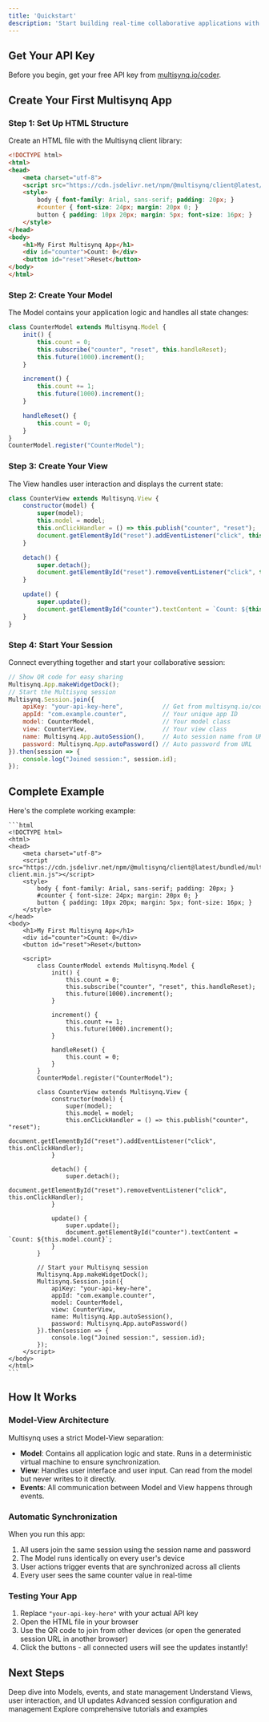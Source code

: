 ```yaml
---
title: 'Quickstart'
description: 'Start building real-time collaborative applications with Multisynq in under 5 minutes'
---
```


## Get Your API Key

Before you begin, get your free API key from [multisynq.io/coder](https://multisynq.io/coder).

## Create Your First Multisynq App

### Step 1: Set Up HTML Structure

Create an HTML file with the Multisynq client library:

```html
<!DOCTYPE html>
<html>
<head>
    <meta charset="utf-8">
    <script src="https://cdn.jsdelivr.net/npm/@multisynq/client@latest/bundled/multisynq-client.min.js"></script>
    <style>
        body { font-family: Arial, sans-serif; padding: 20px; }
        #counter { font-size: 24px; margin: 20px 0; }
        button { padding: 10px 20px; margin: 5px; font-size: 16px; }
    </style>
</head>
<body>
    <h1>My First Multisynq App</h1>
    <div id="counter">Count: 0</div>
    <button id="reset">Reset</button>
</body>
</html>
```

### Step 2: Create Your Model

The Model contains your application logic and handles all state changes:

```javascript
class CounterModel extends Multisynq.Model {
    init() {
        this.count = 0;
        this.subscribe("counter", "reset", this.handleReset);
        this.future(1000).increment();
    }

    increment() {
        this.count += 1;
        this.future(1000).increment();
    }

    handleReset() {
        this.count = 0;
    }
}
CounterModel.register("CounterModel");
```

### Step 3: Create Your View

The View handles user interaction and displays the current state:

```javascript
class CounterView extends Multisynq.View {
    constructor(model) {
        super(model);
        this.model = model;
        this.onClickHandler = () => this.publish("counter", "reset");
        document.getElementById("reset").addEventListener("click", this.onClickHandler);
    }

    detach() {
        super.detach();
        document.getElementById("reset").removeEventListener("click", this.onClickHandler);
    }

    update() {
        super.update();
        document.getElementById("counter").textContent = `Count: ${this.model.count}`;
    }
}
```

### Step 4: Start Your Session

Connect everything together and start your collaborative session:

```javascript
// Show QR code for easy sharing
Multisynq.App.makeWidgetDock();
// Start the Multisynq session
Multisynq.Session.join({
    apiKey: "your-api-key-here",           // Get from multisynq.io/coder
    appId: "com.example.counter",          // Your unique app ID
    model: CounterModel,                   // Your model class
    view: CounterView,                     // Your view class
    name: Multisynq.App.autoSession(),     // Auto session name from URL
    password: Multisynq.App.autoPassword() // Auto password from URL
}).then(session => {
    console.log("Joined session:", session.id);
});
```

## Complete Example

<AccordionGroup>
  <Accordion icon="code" title="Complete HTML File">
    Here's the complete working example:

    ```html
    <!DOCTYPE html>
    <html>
    <head>
        <meta charset="utf-8">
        <script src="https://cdn.jsdelivr.net/npm/@multisynq/client@latest/bundled/multisynq-client.min.js"></script>
        <style>
            body { font-family: Arial, sans-serif; padding: 20px; }
            #counter { font-size: 24px; margin: 20px 0; }
            button { padding: 10px 20px; margin: 5px; font-size: 16px; }
        </style>
    </head>
    <body>
        <h1>My First Multisynq App</h1>
        <div id="counter">Count: 0</div>
        <button id="reset">Reset</button>

        <script>
            class CounterModel extends Multisynq.Model {
                init() {
                    this.count = 0;
                    this.subscribe("counter", "reset", this.handleReset);
                    this.future(1000).increment();
                }

                increment() {
                    this.count += 1;
                    this.future(1000).increment();
                }

                handleReset() {
                    this.count = 0;
                }
            }
            CounterModel.register("CounterModel");

            class CounterView extends Multisynq.View {
                constructor(model) {
                    super(model);
                    this.model = model;
                    this.onClickHandler = () => this.publish("counter", "reset");
                    document.getElementById("reset").addEventListener("click", this.onClickHandler);
                }

                detach() {
                    super.detach();
                    document.getElementById("reset").removeEventListener("click", this.onClickHandler);
                }

                update() {
                    super.update();
                    document.getElementById("counter").textContent = `Count: ${this.model.count}`;
                }
            }

            // Start your Multisynq session
            Multisynq.App.makeWidgetDock();
            Multisynq.Session.join({
                apiKey: "your-api-key-here",
                appId: "com.example.counter",
                model: CounterModel,
                view: CounterView,
                name: Multisynq.App.autoSession(),
                password: Multisynq.App.autoPassword()
            }).then(session => {
                console.log("Joined session:", session.id);
            });
        </script>
    </body>
    </html>
    ```
  </Accordion>
</AccordionGroup>

## How It Works

### Model-View Architecture
Multisynq uses a strict Model-View separation:

- **Model**: Contains all application logic and state. Runs in a deterministic virtual machine to ensure synchronization.
- **View**: Handles user interface and user input. Can read from the model but never writes to it directly.
- **Events**: All communication between Model and View happens through events.

### Automatic Synchronization
When you run this app:

1. All users join the same session using the session name and password
2. The Model runs identically on every user's device
3. User actions trigger events that are synchronized across all clients
4. Every user sees the same counter value in real-time

### Testing Your App

1. Replace `"your-api-key-here"` with your actual API key
2. Open the HTML file in your browser
3. Use the QR code to join from other devices (or open the generated session URL in another browser)
4. Click the buttons - all connected users will see the updates instantly!

## Next Steps

<CardGroup cols={2}>
  <Card
    title="Learn the Model API"
    icon="cube"
    href="/api-reference/model"
  >
    Deep dive into Models, events, and state management
  </Card>
  <Card
    title="Learn the View API"
    icon="eye"
    href="/api-reference/view"
  >
    Understand Views, user interaction, and UI updates
  </Card>
  <Card
    title="Session Management"
    icon="users"
    href="/api-reference/session"
  >
    Advanced session configuration and management
  </Card>
  <Card
    title="Real Examples"
    icon="rocket"
    href="/tutorials/hello-world"
  >
    Explore comprehensive tutorials and examples
  </Card>
</CardGroup>
